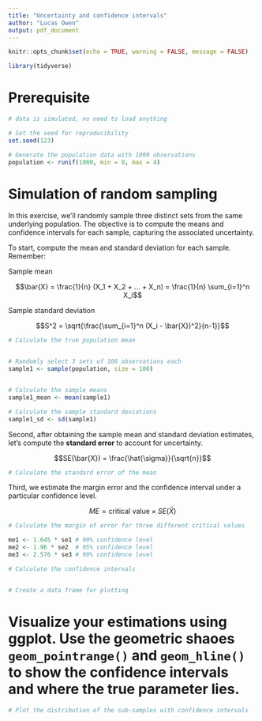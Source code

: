 ```yaml
---
title: "Uncertainty and confidence intervals"
author: "Lucas Owen"
output: pdf_document
---
```


```r
knitr::opts_chunk$set(echo = TRUE, warning = FALSE, message = FALSE)

library(tidyverse)

```


# Prerequisite

```r

# data is simulated, no need to load anything

# Set the seed for reproducibility
set.seed(123)

# Generate the population data with 1000 observations
population <- runif(1000, min = 0, max = 4)

```


# Simulation of random sampling

In this exercise, we'll randomly sample three distinct sets from the same underlying population. The objective is to compute the means and confidence intervals for each sample, capturing the associated uncertainty.

To start, compute the mean and standard deviation for each sample. Remember:


Sample mean

$$\bar{X} = \frac{1}{n} (X_1 + X_2 + ... + X_n) = \frac{1}{n} \sum_{i=1}^n X_i$$

Sample standard deviation


$$S^2 = \sqrt{\frac{\sum_{i=1}^n (X_i - \bar{X})^2}{n-1}}$$



```r
# Calculate the true population mean


# Randomly select 3 sets of 100 observations each
sample1 <- sample(population, size = 100)


# Calculate the sample means
sample1_mean <- mean(sample1)

# Calculate the sample standard deviations
sample1_sd <- sd(sample1)

```


Second, after obtaining the sample mean and standard deviation estimates, let's compute the **standard error** to account for uncertainty.


$$SE(\bar{X}) = \frac{\hat{\sigma}}{\sqrt{n}}$$



```r
# Calculate the standard error of the mean


```


Third, we estimate the margin error and the confidence interval under a particular confidence level.


$$ME = \text{{critical value}} \times SE(\bar{X})$$




```r
# Calculate the margin of error for three different critical values

me1 <- 1.645 * se1 # 90% confidence level
me2 <- 1.96 * se2  # 95% confidence level
me3 <- 2.576 * se3 # 99% confidence level

# Calculate the confidence intervals


# Create a data frame for plotting

```


# Visualize your estimations using ggplot. Use the geometric shaoes `geom_pointrange()` and `geom_hline()` to show the confidence intervals and where the true parameter lies.


```r
# Plot the distribution of the sub-samples with confidence intervals



```





